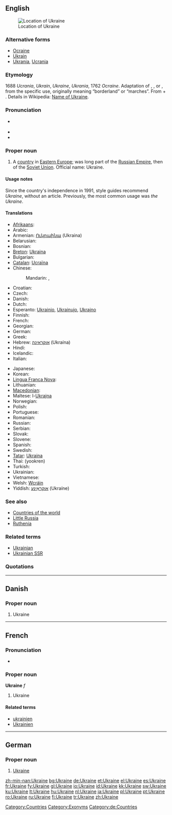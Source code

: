 ==English==
{{wikipedia}}
{{wikipedia|Name of Ukraine}}
[[Image:LocationUkraine.png|thumb|Location of Ukraine]]

===Alternative forms===
* [[Ocraine]] {{qualifier|obsolete}}
* [[Ukrain]] {{qualifier|obsolete}}
* [[Ukrania]], [[Ucrania]] {{qualifier|obsolete}}

===Etymology===
1688 ''Ucrania'', ''Ukrain'', ''Ukraine'', ''Ukrania'', 1762 ''Ocraine''. Adaptation of {{etyl|pl}} {{term|Ukraina|lang=pl}}, {{etyl|ru}} {{term|Украина||tr=Ukraína|lang=ru}}, or {{etyl|uk}} {{term|Україна||tr=Ukraḯna|lang=uk}}, from the specific use, originally meaning “borderland” or “marches”.  From {{etyl|orv}} {{term|оу||at|tr=u|lang=orv|sc=Cyrs}} + {{term|краи||edge|tr=krai|lang=orv|sc=Cyrs}}.  Details in Wikipedia: [[w:Name of Ukraine|Name of Ukraine]].

===Pronunciation===
* {{a|UK|US}} {{IPA|/juˈkɹeɪn/}}
* {{audio|en-us-Ukraine.ogg|Audio (US)}}
* {{rhymes|eɪn}}

===Proper noun===
{{en-proper noun}}

# A [[country]] in [[Eastern Europe]]; was long part of the [[Russian Empire]], then of the [[Soviet Union]]. Official name: Ukraine.

====Usage notes====
Since the country's independence in 1991, style guides recommend ''Ukraine'', without an article.  Previously, the most common usage was ''the Ukraine''.

====Translations====
{{trans-top|Eastern European country}}
* [[Afrikaans]]: {{t|af|Oekraïne}}
* Arabic: {{t|ar|أوكرانيا|f|tr='ukraaniya|sc=Arab}}
* Armenian: [[Ուկրաինա]] (Ukraina)
* Belarusian: {{t|be|Украіна|f|tr=Ukraína|sc=Cyrl|xs=Belarusian}}
* Bosnian: {{t-|bs|Ukrajina|f}}
* [[Breton]]: [[Ukraina]]
* Bulgarian: {{t+|bg|Украйна|tr=Ukrájna|sc=Cyrl}}
* [[Catalan]]: [[Ucraïna]] {{f}}
* Chinese:
*: Mandarin: {{t-|cmn|烏克蘭|sc=Hani|xs=Mandarin}},  {{t-|cmn|乌克兰|tr=Wūkèlán|sc=Hani|xs=Mandarin}}
* Croatian: {{t-|hr|Ukrajina|f}}
* Czech: {{t+|cs|Ukrajina|f}}
* Danish: {{t-|da|Ukraine}}
* Dutch: {{t+|nl|Oekraïne}}
* Esperanto: [[Ukrainio]], [[Ukrainujo]], [[Ukrajno]]
* Finnish: {{t+|fi|Ukraina}}
* French: {{t+|fr|Ukraine}}
* Georgian: {{t|ka|უკრაინა|tr=ukraina|sc=Geor|xs=Georgian}}
* German: {{t+|de|Ukraine|f}}
* Greek: {{t+|el|Ουκρανία|f|tr=Oukranía|sc=Grek}}
* Hebrew: [[אוקראינה]] (Ukraína)
* Hindi: {{t|hi|यूक्रेन|sc=Deva|xs=Hindi}}
* Icelandic: {{t+|is|Úkraína|f}}
* Italian: {{t+|it|Ucraina|f}}
{{trans-mid}}
* Japanese: {{t-|ja|ウクライナ|tr=Ukuraina|sc=Jpan}}
* Korean: {{t|ko|우크라이나|tr=Ukeuraina|sc=Kore}}
* [[Lingua Franca Nova]]: {{tø|lfn|Ucraina}}
* Lithuanian: {{t+|lt|Ukraina|xs=Lithuanian}}
* [[Macedonian]]: {{t+|mk|Украина|f|tr=Ukráina|sc=Cyrl|xs=Macedonian}}
* Maltese: l-[[Ukrajna]]
* Norwegian: {{t+|no|Ukraina}}
* Polish: {{t+|pl|Ukraina|f}}
* Portuguese: {{t+|pt|Ucrânia|f}}
* Romanian: {{t+|ro|Ucraina|f}}
* Russian: {{t+|ru|Украина|f|tr=Ukraína|sc=Cyrl}}
* Serbian: {{t|sr|Украјина|f|tr=Ukrajina|sc=Cyrl}}
* Slovak: {{t-|sk|Ukrajina|f}}
* Slovene: {{t+|sl|Ukrajina|f}}
* Spanish: {{t+|es|Ucrania|f}}
* Swedish: {{t+|sv|Ukraina}}
* [[Tatar]]: [[Ukraina#Tatar|Ukraina]]
* Thai: {{Thai|[[ยูเครน]]}} (yookren)
* Turkish: {{t+|tr|Ukrayna}}
* Ukrainian: {{t+|uk|Україна|f|tr=Ukrajína|sc=Cyrl|xs=Ukrainian}}
* Vietnamese: {{t-|vi|Ukraina|xs=Vietnamese}}
* Welsh: [[Wcráin]]
* Yiddish: [[אוקראַינע]] (Ukraíne)
{{trans-bottom}}

===See also===
* [[Appendix:Countries of the world|Countries of the world]]
* [[Little Russia]]
* [[Ruthenia]]

===Related terms===
* [[Ukrainian]]
* [[Ukrainian SSR]]

===Quotations===
{{seeCites}}

[[Category:Countries]]
[[Category:Exonyms]]
[[Category:Ukraine| ]]

----

==Danish==

===Proper noun===
{{infl|da|proper noun}}

# Ukraine

----

==French==

===Pronunciation===
* {{audio|Fr-l'Ukraine-fr Be.ogg|audio}}

===Proper noun===
'''Ukraine''' ''f''

# Ukraine

====Related terms====
* [[ukrainien]]
* [[Ukrainien]]

----

==German==

===Proper noun===
{{infl|de|proper noun|g=f}}

# [[#English|Ukraine]]

[[Category:de:Countries]]

[[zh-min-nan:Ukraine]]
[[bg:Ukraine]]
[[de:Ukraine]]
[[et:Ukraine]]
[[el:Ukraine]]
[[es:Ukraine]]
[[fr:Ukraine]]
[[fy:Ukraine]]
[[gl:Ukraine]]
[[io:Ukraine]]
[[id:Ukraine]]
[[kk:Ukraine]]
[[sw:Ukraine]]
[[ku:Ukraine]]
[[lt:Ukraine]]
[[hu:Ukraine]]
[[nl:Ukraine]]
[[ja:Ukraine]]
[[pl:Ukraine]]
[[pt:Ukraine]]
[[ro:Ukraine]]
[[ru:Ukraine]]
[[fi:Ukraine]]
[[tr:Ukraine]]
[[zh:Ukraine]]